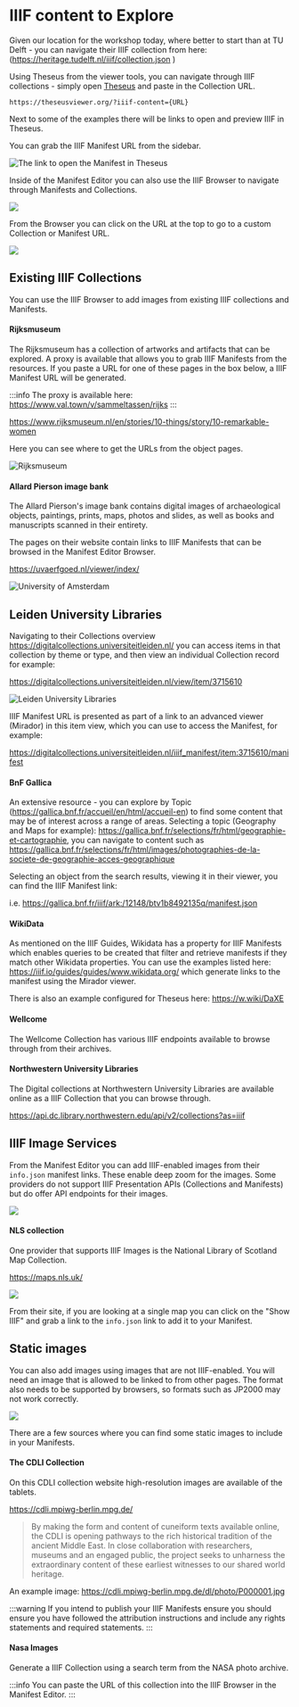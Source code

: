 
# IIIF content to Explore

Given our location for the workshop today, where better to start than at TU Delft - you can navigate their IIIF collection from here: (https://heritage.tudelft.nl/iiif/collection.json )

Using Theseus from the viewer tools, you can navigate through IIIF collections - simply open [Theseus](https://theseusviewer.org/) and paste in the Collection URL.

```
https://theseusviewer.org/?iiif-content={URL}
```

Next to some of the examples there will be links to open and preview IIIF in Theseus.

<TheseusLink href="https://heritage.tudelft.nl/iiif/collection.json" />

You can grab the IIIF Manifest URL from the sidebar.

<img src="/theseus-link-image.jpg" className="w-1/2" alt="The link to open the Manifest in Theseus" />

Inside of the Manifest Editor you can also use the IIIF Browser to navigate through Manifests and Collections.

![](/browser.jpg)

From the Browser you can click on the URL at the top to go to a custom Collection or Manifest URL.

![](./browser-2.jpg)

## Existing IIIF Collections

You can use the IIIF Browser to add images from existing IIIF collections and Manifests.

#### Rijksmuseum

The Rijksmuseum has a collection of artworks and artifacts that can be explored. A proxy is
available that allows you to grab IIIF Manifests from the resources. If you paste a URL for
one of these pages in the box below, a IIIF Manifest URL will be generated.

<Rijksmuseum />

:::info
The proxy is available here: https://www.val.town/v/sammeltassen/rijks
:::

https://www.rijksmuseum.nl/en/stories/10-things/story/10-remarkable-women

Here you can see where to get the URLs from the object pages.

<img src="/rijksmuseum.png" alt="Rijksmuseum" className="w-1/2" />

#### Allard Pierson image bank

The Allard Pierson's image bank contains digital images of archaeological objects, paintings, prints, maps, photos and slides, as well as books and manuscripts scanned in their entirety.

The pages on their website contain links to IIIF Manifests that can be browsed in the Manifest Editor Browser.

https://uvaerfgoed.nl/viewer/index/

![University of Amsterdam](/uvaerfgoed.png)

<TheseusLink href="https://uvaerfgoed.nl/viewer/api/v1/records/11245_3_29718/manifest/" label="Open example Manifest" />

## Leiden University Libraries

Navigating to their Collections overview https://digitalcollections.universiteitleiden.nl/ you can access items in that collection by theme or type, and then view an individual Collection record for example:

https://digitalcollections.universiteitleiden.nl/view/item/3715610

![Leiden University Libraries](/leiden-manifest.jpg)

IIIF Manifest URL is presented as part of a link to an advanced viewer (Mirador) in this item view, which you can use to access the Manifest, for example:

https://digitalcollections.universiteitleiden.nl/iiif_manifest/item:3715610/manifest

#### BnF Gallica

An extensive resource - you can explore by Topic (https://gallica.bnf.fr/accueil/en/html/accueil-en) to find some content that may be of interest across a range of areas. Selecting a topic (Geography and Maps for example): https://gallica.bnf.fr/selections/fr/html/geographie-et-cartographie, you can navigate to content such as https://gallica.bnf.fr/selections/fr/html/images/photographies-de-la-societe-de-geographie-acces-geographique

Selecting an object from the search results, viewing it in their viewer, you can find the IIIF Manifest link:

i.e. https://gallica.bnf.fr/iiif/ark:/12148/btv1b8492135q/manifest.json

#### WikiData

As mentioned on the IIIF Guides, Wikidata has a property for IIIF Manifests which enables queries to be created that filter and retrieve manifests if they match other Wikidata properties. You can use the examples listed here: https://iiif.io/guides/guides/www.wikidata.org/ which generate links to the manifest using the Mirador viewer.

There is also an example configured for Theseus here: https://w.wiki/DaXE

#### Wellcome

The Wellcome Collection has various IIIF endpoints available to browse through from their archives.

<TheseusLink
  href="https://iiif.wellcomecollection.org/presentation/v3/collections/archives"
  label="Wellcome Collection"
/>

#### Northwestern University Libraries

The Digital collections at Northwestern University Libraries are available online as a IIIF Collection that
you can browse through.

https://api.dc.library.northwestern.edu/api/v2/collections?as=iiif

<TheseusLink
  href="https://api.dc.library.northwestern.edu/api/v2/collections?as=iiif"
  label="Northwestern University Libraries"
/>

## IIIF Image Services

From the Manifest Editor you can add IIIF-enabled images from their `info.json` manifest links. These enable deep zoom
for the images. Some providers do not support IIIF Presentation APIs (Collections and Manifests) but do offer API endpoints for their images.

![](./add-image-service.jpg)

#### NLS collection

One provider that supports IIIF Images is the National Library of Scotland Map Collection.

https://maps.nls.uk/

![](./nls-maps.jpg)

From their site, if you are looking at a single map you can click on the "Show IIIF" and grab a link to the `info.json` link to add it to your Manifest.

## Static images

You can also add images using images that are not IIIF-enabled. You will need an image that is allowed to be linked
to from other pages. The format also needs to be supported by browsers, so formats such as JP2000 may not work correctly.

![](./image-from-url.jpg)

There are a few sources where you can find some static images to include in your Manifests.

#### The CDLI Collection

On this CDLI collection website high-resolution images are available of the tablets.

https://cdli.mpiwg-berlin.mpg.de/

> By making the form and content of cuneiform texts available online, the CDLI is opening pathways to the rich historical tradition of the ancient Middle East. In close collaboration with researchers, museums and an engaged public, the project seeks to unharness the extraordinary content of these earliest witnesses to our shared world heritage.

An example image:
https://cdli.mpiwg-berlin.mpg.de/dl/photo/P000001.jpg

:::warning
If you intend to publish your IIIF Manifests ensure you should ensure you have followed the attribution instructions
and include any rights statements and required statements.
:::

#### Nasa Images

Generate a IIIF Collection using a search term from the NASA photo archive.

<NasaProxy />

:::info
You can paste the URL of this collection into the IIIF Browser in the Manifest Editor.
:::
